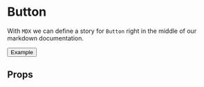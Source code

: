
<Meta title='Button' component={Button} />

# Button

With `MDX` we can define a story for `Button` right in the middle of our
markdown documentation.

<Preview>
      <Button>Example</Button>
</Preview>

## Props

<Props of={Button} />
